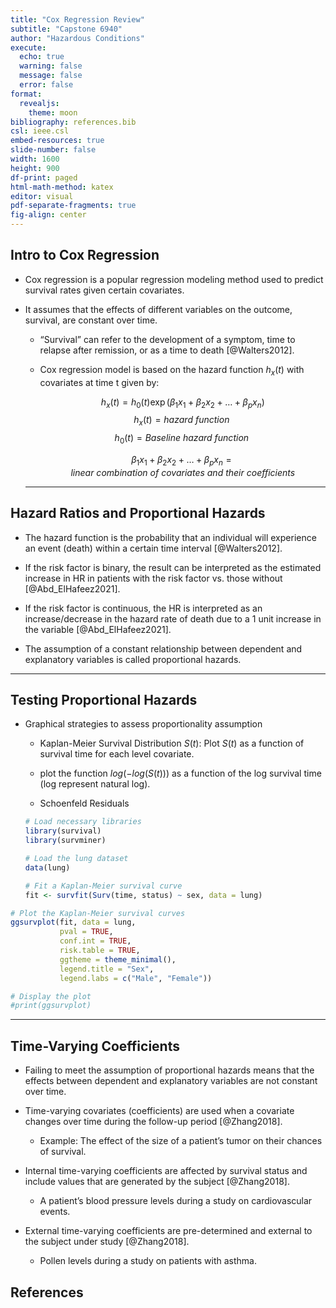 ```yaml
---
title: "Cox Regression Review"
subtitle: "Capstone 6940"
author: "Hazardous Conditions"
execute:
  echo: true
  warning: false
  message: false
  error: false
format: 
  revealjs:
    theme: moon
bibliography: references.bib
csl: ieee.csl
embed-resources: true
slide-number: false
width: 1600
height: 900
df-print: paged
html-math-method: katex
editor: visual
pdf-separate-fragments: true
fig-align: center
---
```


## Intro to Cox Regression

-   Cox regression is a popular regression modeling method used to predict survival rates given certain covariates.

-   It assumes that the effects of different variables on the outcome, survival, are constant over time.

    -   "Survival" can refer to the development of a symptom, time to relapse after remission, or as a time to death [@Walters2012].

    -   Cox regression model is based on the hazard function $h_x(t)$ with covariates at time t given by:

        $$h_x(t)=h_0(t)\exp(\beta_1x_1 +\beta_2x_2 + \dots + \beta_p x_n) $$ $$h_x(t) = hazard \ function\ $$ $$h_0(t) = Baseline \ hazard \ function\ $$

        $$\beta_1x_1 +\beta_2x_2 + \dots + \beta_p x_n = linear\ combination\ of \ covariates\ and\ their\ coefficients$$

    ---

## Hazard Ratios and Proportional Hazards

-   The hazard function is the probability that an individual will experience an event (death) within a certain time interval [@Walters2012].

-   If the risk factor is binary, the result can be interpreted as the estimated increase in HR in patients with the risk factor vs. those without [@Abd_ElHafeez2021].

-   If the risk factor is continuous, the HR is interpreted as an increase/decrease in the hazard rate of death due to a 1 unit increase in the variable [@Abd_ElHafeez2021].

-   The assumption of a constant relationship between dependent and explanatory variables is called proportional hazards.

---

## Testing Proportional Hazards

-   Graphical strategies to assess proportionality assumption

    -   Kaplan-Meier Survival Distribution $S(t)$: Plot $S(t)$ as a function of survival time for each level covariate.

    -   plot the function $log(-log(S(t)))$ as a function of the log survival time (log represent natural log).

    -   Schoenfeld Residuals

    ```r
    # Load necessary libraries
    library(survival)
    library(survminer)

    # Load the lung dataset
    data(lung)

    # Fit a Kaplan-Meier survival curve
    fit <- survfit(Surv(time, status) ~ sex, data = lung)
    ```

```r
# Plot the Kaplan-Meier survival curves
ggsurvplot(fit, data = lung, 
           pval = TRUE, 
           conf.int = TRUE, 
           risk.table = TRUE, 
           ggtheme = theme_minimal(), 
           legend.title = "Sex",
           legend.labs = c("Male", "Female"))

# Display the plot
#print(ggsurvplot)
```

---

## Time-Varying Coefficients

-   Failing to meet the assumption of proportional hazards means that the effects between dependent and explanatory variables are not constant over time.

-   Time-varying covariates (coefficients) are used when a covariate changes over time during the follow-up period [@Zhang2018].

    -   Example: The effect of the size of a patient's tumor on their chances of survival.

-   Internal time-varying coefficients are affected by survival status and include values that are generated by the subject [@Zhang2018].

    -   A patient's blood pressure levels during a study on cardiovascular events.

-   External time-varying coefficients are pre-determined and external to the subject under study [@Zhang2018].

    -   Pollen levels during a study on patients with asthma.

## References

::: {#refs}
:::
